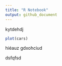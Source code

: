 ```yaml
---
title: "R Notebook"
output: github_document
---
```


kytdehdj

```r
plot(cars)
```

hiéauz gdxohciud 


dsfqfsd
